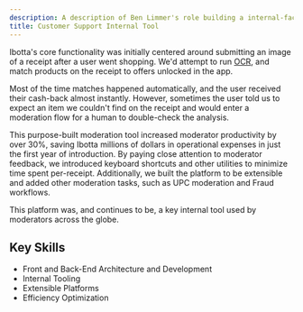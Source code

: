 ```yaml
---
description: A description of Ben Limmer's role building a internal-facing Customer Support tool.
title: Customer Support Internal Tool
---
```



Ibotta's core functionality was initially centered around submitting an image of a receipt after a user went shopping.
We'd attempt to run [OCR](https://en.wikipedia.org/wiki/Optical_character_recognition), and match products on the
receipt to offers unlocked in the app.

Most of the time matches happened automatically, and the user received their cash-back almost instantly. However,
sometimes the user told us to expect an item we couldn't find on the receipt and would enter a moderation flow for a
human to double-check the analysis.

This purpose-built moderation tool increased moderator productivity by over 30%, saving Ibotta millions of dollars in
operational expenses in just the first year of introduction. By paying close attention to moderator feedback, we
introduced keyboard shortcuts and other utilities to minimize time spent per-receipt. Additionally, we built the
platform to be extensible and added other moderation tasks, such as UPC moderation and Fraud workflows.

This platform was, and continues to be, a key internal tool used by moderators across the globe.

## Key Skills

- Front and Back-End Architecture and Development
- Internal Tooling
- Extensible Platforms
- Efficiency Optimization
  <MdxImage src={csTool} alt="" />
